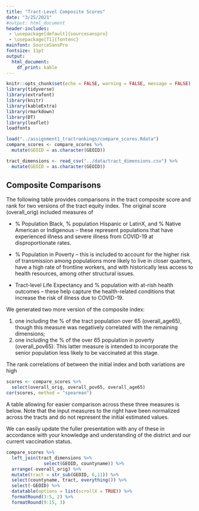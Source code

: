 ```yaml
---
title: "Tract-Level Composite Scores"
date: "3/25/2021"
#output: html_document
header-includes:
 - \usepackage[default]{sourcesanspro}
 - \usepackage[T1]{fontenc}
mainfont: SourceSansPro
fontsize: 11pt
output: 
  html_document:
    df_print: kable
---
```



```r
knitr::opts_chunk$set(echo = FALSE, warning = FALSE, message = FALSE)
library(tidyverse)
library(extrafont)
library(knitr)
library(kableExtra)
library(rmarkdown)
library(DT)
library(leaflet)
loadfonts

load("../assignment1_tractrankings/compare_scores.Rdata")
compare_scores <- compare_scores %>% 
  mutate(GEOID = as.character(GEOID))

tract_dimensions <- read_csv("../data/tract_dimensions.csv") %>%
  mutate(GEOID = as.character(GEOID))

```


## Composite Comparisons

The following table provides comparisons in the tract composite score and rank for two versions of the tract equity index. The original score (overall_orig) included measures of

* % Population Black, % population Hispanic or LatinX, and % Native American or Indigenous -- these represent populations that have experienced illness and severe illness from COVID-19 at disproportionate rates.

* % Population in Poverty -- this is included to account for the higher risk of transmission among populations more likely to live in closer quarters, have a high rate of frontline workers, and with historically less access to health resources, among other structural issues.

* Tract-level Life Expectancy and % population with at-rish health outcomes -- these help capture the health-related conditions that increase the risk of illness due to COVID-19.

We generated two more version of the composite index: 

1. one including the % of the tract population over 65 (overall_age65), though this measure was negatively correlated with the remaining dimensions; 
2. one including the % of the over 65 population in poverty (overall_pov65). This latter measure is intended to incorporate the senior population less likely to be vaccinated at this stage.

The rank correlations of between the initial index and both variations are high
```r
scores <- compare_scores %>% 
  select(overall_orig, overall_pov65, overall_age65)
cor(scores, method = "spearman")
```

A table allowing for easier comparison across these three measures is below. Note that the input measures to the right have been normalized across the tracts and do not represent the initial estimated values.

We can easily update the fuller presentation with any of these in accordance with your knowledge and understanding of the district and our current vaccination status.

``` r

compare_scores %>% 
  left_join(tract_dimensions %>% 
              select(GEOID, countyname)) %>% 
  arrange(-overall_orig) %>% 
  mutate(tract = str_sub(GEOID, 6,11)) %>% 
  select(countyname, tract, everything()) %>% 
  select(-GEOID) %>% 
  datatable(options = list(scrollX = TRUE)) %>% 
  formatRound(3:5, 2) %>% 
  formatRound(9:15, 3)

```
